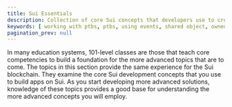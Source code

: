 ```yaml
---
title: Sui Essentials
description: Collection of core Sui concepts that developers use to create objects and interact with them on the Sui blockchain. 
keywords: [ working with ptbs, ptbs, using events, shared object, owned objects, on-chain time, objects, events, programmable transaction blocks, sui 101, essential sui ]
pagination_prev: null
---
```


In many education systems, 101-level classes are those that teach core competencies to build a foundation for the more advanced topics that are to come. The topics in this section provide the same experience for the Sui blockchain. They examine the core Sui development concepts that you use to build apps on Sui. As you start developing more advanced solutions, knowledge of these topics provides a good base for understanding the more advanced concepts you will employ.

<Cards>
<Card title="Working with PTBs" href="/guides/developer/sui-101/working-with-ptbs">
</Card>
<Card title="Using Events" href="/guides/developer/sui-101/using-events">
</Card>
<Card title="Object Ownership" href="/guides/developer/sui-101/object-ownership">
</Card>
<Card title="Access On-Chain Time" href="/guides/developer/sui-101/access-time">
</Card>
<Card title="Signing and Sending Transactions" href="/guides/developer/sui-101/sign-and-send-txn" />
<Card title="Sponsored Transactions" href="/guides/developer/sui-101/sponsor-txn" />
<Card title="Avoiding Equivocation" href="/guides/developer/sui-101/avoid-equivocation" />
</Cards>